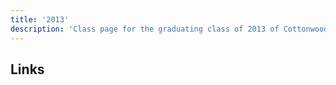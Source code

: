 ```yaml
---
title: '2013'
description: 'Class page for the graduating class of 2013 of Cottonwood High School.'
---
```


## Links


<CardGrid>
  <LinkCard
    title="Class of '13 Facebook"
    href="https://www.facebook.com/groups/2156254547897184"
  />
</CardGrid>
